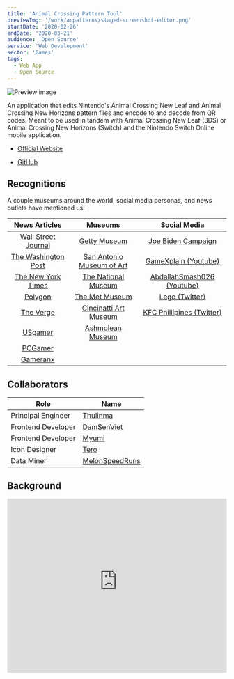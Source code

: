 ```yaml
---
title: 'Animal Crossing Pattern Tool'
previewImg: '/work/acpatterns/staged-screenshot-editor.png'
startDate: '2020-02-26'
endDate: '2020-03-21'
audience: 'Open Source'
service: 'Web Development'
sector: 'Games'
tags:
  - Web App
  - Open Source
---
```


![Preview image](/work/acpatterns/staged-screenshot-editor.png)

An application that edits Nintendo's Animal Crossing New Leaf and Animal
Crossing New Horizons pattern files and encode to and decode from QR codes.
Meant to be used in tandem with Animal Crossing New Leaf (3DS) or Animal
Crossing New Horizons (Switch) and the Nintendo Switch Online mobile application.

- [Official Website](https://acpatterns.com)

- [GitHub](https://github.com/Thulinma/ACNLPatternTool)

## Recognitions

A couple museums around the world, social media personas, and news outlets have mentioned us!

|                                                                           News Articles                                                                           |                                                           Museums                                                           |                                                                                                                            Social Media                                                                                                                            |
| :---------------------------------------------------------------------------------------------------------------------------------------------------------------: | :-------------------------------------------------------------------------------------------------------------------------: | :----------------------------------------------------------------------------------------------------------------------------------------------------------------------------------------------------------------------------------------------------------------: |
|                  [Wall Street Journal](https://www.wsj.com/articles/nintendos-animal-crossing-goes-upscale-with-museum-masterpieces-11597852490)                  |                 [Getty Museum](http://blogs.getty.edu/iris/how-to-build-an-art-museum-in-animal-crossing/)                  |                                                                                                 [Joe Biden Campaign](https://store.joebiden.com/animal-crossing/)                                                                                                  |
|                       [The Washington Post](https://www.washingtonpost.com/video-games/2020/04/18/animal-crossing-new-horizons-tools-tips/)                       |                            [San Antonio Museum of Art](https://www.samuseum.org/animalcrossing/)                            |                                                                                                [GameXplain (Youtube)](https://www.youtube.com/watch?v=7Qrvb0Pi29c)                                                                                                 |
|                                  [The New York Times](https://www.nytimes.com/2020/09/01/us/politics/biden-animal-crossing.html)                                  | [The National Museum](https://www.nasjonalmuseet.no/en/aktuelt/2020/put-the-national-museum-in-your-animal-crossing-world/) |                                                                                                     [AbdallahSmash026 (Youtube)](https://youtu.be/aIEA5QnQSDo)                                                                                                     |
| [Polygon](https://www.polygon.com/animal-crossing-new-horizons-switch-acnh-guide/2020/3/27/21197396/turn-pictures-into-murals-patterns-in-game-nook-link-qr-code) |       [The Met Museum](https://www.metmuseum.org/blogs/collection-insights/2020/animal-crossing-new-horizons-qr-code)       |                                                                                            [Lego (Twitter)](https://twitter.com/LEGO_Group/status/1322508736678813696)                                                                                             |
|                  [The Verge](https://www.theverge.com/2020/9/1/21409727/biden-harris-animal-crossing-campaign-new-horizons-yard-signs-election)                   |              [Cincinatti Art Museum](https://www.cincinnatiartmuseum.org/about/blog/animal-crossing-and-cam/)               | [KFC Phillipines (Twitter)](https://twitter.com/KFCPhilippines/status/1273093956763439104?ref_src=twsrc%5Etfw%7Ctwcamp%5Etweetembed%7Ctwterm%5E1273093956763439104%7Ctwgr%5E&ref_url=https%3A%2F%2Feconsultancy.com%2Fthe-animal-crossing-phenomenon-marketing%2F) |
|          [USgamer](https://www.usgamer.net/articles/animal-crossings-qr-codes-are-handy-for-designs-and-also-importing-massive-jeff-goldblum-paintings)           |                                [Ashmolean Museum](https://www.ashmolean.org/animal-crossing)                                |                                                                                                                                                                                                                                                                    |
|                        [PCGamer](https://www.pcgamer.com/give-your-animal-crossing-home-a-pc-gaming-makeover-with-this-handy-design-tool/)                        |                                                                                                                             |                                                                                                                                                                                                                                                                    |
|                   [Gameranx](https://gameranx.com/features/id/195193/article/animal-crossing-new-horizons-how-to-import-images-custom-designs/)                   |                                                                                                                             |                                                                                                                                                                                                                                                                    |

## Collaborators

| Role               | Name                                                 |
| ------------------ | ---------------------------------------------------- |
| Principal Engineer | [Thulinma](https://github.com/Thulinma)              |
| Frontend Developer | [DamSenViet ](https://github.com/DamSenViet)         |
| Frontend Developer | [Myumi ](https://github.com/myumi)                   |
| Icon Designer      | [Tero](https://tero.space/)                          |
| Data Miner         | [MelonSpeedRuns](https://twitter.com/MelonSpeedruns) |

## Background

<iframe
  width="100%"
  height="400"
  src="https://www.youtube-nocookie.com/embed/z09iRo44Mcs?si=1o6MMxqKsSiFOHMJ"
  title="YouTube video player"
  frameBorder="0"
  allow="accelerometer; autoplay; clipboard-write; encrypted-media; gyroscope; picture-in-picture; web-share"
  allowFullScreen
/>

In 2012, Nintendo released Animal Crossing New Leaf (ACNL) for their latest
portable console – the 3DS. This was the first of the Animal Crossing series
games to feature QR codes with a means of sharing in-game apparel designs
over the internet by uploading in-game screenshots of the QR code. While
ACNL continued to gain steam in popularity, so did the number of pattern
designers and QR codes. Spanning dedicated ACNL forums, Tumblr blogs posts,
Tweets, and Google Images, the method of discovering and sharing pattern
designs was decentralized and painful. Another problem noticed was plagiarism,
a common complaint from the Japanese ACNL community. Designers had been taking
patterns from the Japanese community passing them off as their own.

The first of people to begin scratching these problems was Thulinma, a developer
in the Netherlands, who created an [early version of the pattern editor](https://thulinma.com/acnl/).
At the time it only handled ACNL patterns and couldn't show a 3D model preview
of the apparel that the pattern would be projected to in game. I reached out to
him about his application in 2018 trying to understand the underlying pattern
format encoded by the QR to prepare for the next anticipated Animal Crossing
game (and what I anticipated to be the next QR code format). With the pieces
assembled I eventually began making design mockups and [experimental performance
tests](https://github.com/DamSenViet/react-acnl-pattern-tool) for a centralized,
searchable database of patterns.

Thulinma later extended an invitation to me to join him and Myumi, a developer
in New York, in making the next generation of the application, We made
uncommitted plans to develop a new application from scratch and decided to stay
in touch with each other. A majority of this time was spent idle, waiting
for Nintendo to make some mention of patterns in their announcements or gameplay
previews. In Feb 2020 Nintendo finally showcased patterns in their Nintendo
Direct for Animal Crossing New Horizons (ACNH) while also setting the release
date a week or two right after.

<iframe
  width="100%"
  height="400"
  src="https://www.youtube.com/embed/Ie4WZCLbtVs?si=tlZGw_4rLsGEJJMo&amp;start=928"
  title="YouTube video player"
  frameBorder="0"
  allow="accelerometer; autoplay; clipboard-write; encrypted-media; gyroscope; picture-in-picture; web-share"
  allowFullScreen
/>

## Approaching Launch

With 1-2 weeks of available development time, we hurriedly began brainstorming
ideas. Very quickly, we set up a Discord server to help us, who were all
residing in different parts of the world, to communicate and support our future
users. We decided to deploy a web application on our own servers and domains
with the potential to release an offline version. The app would include
the pattern editor which would allow you to edit via a GUI, include the ability
to import and export QR codes and include backwards compatibility for ACNL
patterns. We also floated the idea of including the ability to convert regular
images to ACNL patterns as a bonus feature.

During initial development, the ACNH pattern format was not publicly
available. Our lead engineer would take care of the pattern format libraries,
backend api, and infrastructure. I instead redirected a majority of our efforts
to the frontend UI and Myumi worked on improving QR code generation. Since no
one had access to ACNH just yet, we made plans to reverse-engineer and add this
in a future update (which we did).

We also wanted to include an account system, but with two weeks left, there
wasn't enough time and resources to securely and properly add authentication and
authorization. The benefits of an account system wouldn't solve plagiarism and
would also require us to setup more internal human infrastructure. Based on our
timeline, an account system was out of question.

### As Frontend Developer

As an experienced front-end developer on the team, I advised my team on our
potential technology stack, helping us decide on a build strategy to provide
both online and offline versions of the application. A combination of prior
[performance tests](https://github.com/DamSenViet/react-acnl-pattern-tool)
alongside wanting to include everyone in the development process eventually led
us to settle on Vue.js – a component framework similar to utilizing plain HTML,
CSS, JS – easy to use for developers on the team unfamilar with working in a
component system and ES modules.

Becoming responsible for all of our setup including a setting up a custom tooling
involving bundling, compression, and dependency structures was the easy part.
One of the unique problems we ran into included needing to link a fork of the
QR Code library we needed to extend from the source code directly because it
didn't support encoding binary data and was written in TypeScript, a different
language from the what were using which was JavaScript. This was handled with
git submodules at my suggestion so we could modify the original source, compile
it back to JavaScript and then reference it from our main project.

I also ended up spearheading a large amount of our UI programming involving
setting up our initial routing, pages, portal managers, data stores, client-side
caching systems, api libraries, and integrating internationalization features.

### As UI/UX Designer

With a prior background in UI and UX, I also led the design efforts in making
responsive HD mockups of our UI for multiple screen sizes, determining general
art direction, design language, and color schemes. Paired with my background in
development, I also advised other team members on the viability of specific UI
features.

Before the project kicked off, I had already been working on the UI/UX design
for the application for a long time. While I did have a design in mind modeled
after online apparel shops, we rejected many of my initial designs as a team
because we wanted the UI to feel playful and match the upcoming game's design
language and make it feel less commercialy oriented. Animal Crossing had a
reputation for being a game where people could relax and take it slow. We wanted
the UI to reflect that same mood. We continued with an another prototype of mine
playing off the same soft colors that Animal Crossing had used. Looking back,
I'm incredibly glad we made that decision.

Early homepage mockups:

{/* slider carousel of earl mockups */}
![Early homepage mockup](/work/acpatterns/early-homepage.png)

Latest homepage mockups:

{/* replace with carousel of mobile + desktop mockups */}
![Latest Homepage Mockups](/work/acpatterns/latest-homepage.png)

## At Launch

At launch, we focused only on features and queued the UI update that would be
according to the design (still being worked on at this time) for later. Pressed
by lack of time, we focused on implementing features and were even able to
include the ability to convert images into the ACNL format and export the
result as a QR code. Lucky for us, the image conversion feature, which was
originally a bonus feature, ended up becoming our main driver for engagement.

{/* insert images of app at launch */}

## Successes

Users greatly loved the image conversion and QR code preview features, using it
put pictures of memes, art, loved ones into their games. Mentioned in the
Nintendo Direct, by scanning the QR codes with Nintendo's mobile application,
users were able to add these patterns encoded as QR codes to their game after
connecting with their Nintendo Account. Our image conversion feature allowed for
memes, art, and pictures of loved ones to be added into the game as designs that
users could project onto in-game apparel, furniture and decor, and even
landscapes. We received heartfelt messages and support from the Animal Crossing
community on our platform and collaborated with other similar free platforms [Nooknet](https://nooknet.net/)
to continue getting the word out.

With the resounding positive feedback from the community, we expanded the image
conversion feature to include the ability to split the image into a grid of
multiple patterns to create in-game mosaics. You can find more examples of these
under our [recognitions](#recognitions).

{/* image of mosaic feature */}

### Large Consistent Userbase

With the financial resources I had at the time, I could not even remotely afford
the infrastructure required to even support such a large userbase. Given our
stats for April 2020, we did amazing on release!

![April traffic stats](/work/acpatterns/stats-1.png)

By May our numbers began to slack a bit, but it was expected because the
popularity and visibility of the game began to fizzle. Users began to
understand that this Animal Crossing entry not centered around interaction like
previous entries but around customization instead. Many of us Animal Crossing
fans were feeling burnout from the game. Despite the lack of Nintendo's new
updates excluding meaningful additions to the base game, we continued to have
millions of unique monthly global users.

![May traffic stats](/work/acpatterns/stats-2.png)

### Social Media

We made it into popular culture! Over the first few COVID months, you
could see us all over social media channels. Our patterns and QR codes were
included in the posts of popular Facebook groups such as "Subtle Asian
Traits", on [Instagram](https://www.instagram.com/p/B_R-61pFrjP/?utm_source=ig_web_button_share_sheet),
and on Twitter by pixel art arists. Even popular Youtube gaming channel
[GameXplain](https://www.youtube.com/watch?v=7Qrvb0Pi29c) made a video about
our application and a tutorial of how to use it!

We gained enough traction to even be featured in news articles of
well-established digital news outlets such as [Wall Street Journal](https://www.wsj.com/articles/nintendos-animal-crossing-goes-upscale-with-museum-masterpieces-11597852490),
[Polygon](https://www.polygon.com/animal-crossing-new-horizons-switch-acnh-guide/2020/3/27/21197396/turn-pictures-into-murals-patterns-in-game-nook-link-qr-code).

Museums like the [Getty](https://experiments.getty.edu/ac-art-generator) built
on our codebase an opportunity to engage new audiences by making their own art
collections available as QR codes. This motivated me to make a [separate publicly available library](./acpatterns-js)
for developers who want to automate the process or make similar applications.

Other companies were also using our platform as a way to advertise and engage
with their customers. This [tweet by KFC Phillipines](https://twitter.com/KFCPhilippines/status/1273093956763439104?ref_src=twsrc%5Etfw%7Ctwcamp%5Etweetembed%7Ctwterm%5E1273093956763439104%7Ctwgr%5E&ref_url=https%3A%2F%2Feconsultancy.com%2Fthe-animal-crossing-phenomenon-marketing%2F)
includes patterns that were converted using our tool using the mosaic image
creating feature demonstrating how wide-reaching our platform had become over
social media. A similar marketing strategy was also used by the [President Joe
Biden Campaign.](https://www.theverge.com/2020/9/1/21409727/biden-harris-animal-crossing-campaign-new-horizons-yard-signs-election)

## Post Launch Challenges

While the initial development phase was short and sweet, we still had a long way
to go in supporting and maintaining the application.

### Time Allocation

Over the initial phases of the project, I realized we had split too much of my
time between my two roles as developer and designer, that we ran into
bottlenecks. Even after the initial release, I found myself having to spend too
much time on the HD mockups to help move development forward. Despite being a
unicorn, I found our pace of development to be a bit frustrating.

After our initial release, we encountered many offers of other community
members volunteering to help. We eventually vetted and brought on Tero, an
icon/brand designer from Germany, onto the team who did an [amazing job
creating graphics and branding for us to use](https://tero.space/acpatterns),
freeing up more of my time for development.

### Overlooked Infrastructure

Within the first week of releasing our application in late March, we
received a DDOS attack from a disgruntled Discord member we had banned for
harassing other community members. The application was down for approximately
half a day while we scrambled to set up a reverse proxy to deal with the high
load of requests as well as malicious ones. We also began adding rules of
conduct to our Discord server upon a user joining and became more active in
responding to similar incidents.

### Nintendo's Legal Team

Nintendo at some point sent us a legal notice, pleasantly worded, that we take
down the website in its entirety, citing us for copyright infringement despite
the fact that the ability to scan QR codes containing patterns at all, was
Nintendo's decision. I agreed that we needed a way to moderate the patterns,
but not with the copyright infringement. Even if our application did not exist,
users could still create copyright infringing content in-game without our
application ever existing. This was the one point in their legal challenge
that we decided to ignore.

We resolved the other legal qualms by temporarily disabling the browsing system,
setting up NSFW filters, and worked on a moderating system the day we got the
notice. We removed all references to Nintendo. Nintendo then de-escalated the
legal threat and left us somewhat confused about their intentions, despite us
not taking away the ability to convert images to patterns and then to QR Codes.

Nintendo later showed up again in a news article when asked by the [Wall Street
Journal](https://www.wsj.com/articles/nintendos-animal-crossing-goes-upscale-with-museum-masterpieces-11597852490)
about their thoughts on our application. Their response:

> “very happy” that the game is able to “facilitate the creative and social activities of people around the world.”

### User-Generated Content

During the initial week of release, we had already received complaints about
inappropriate content in our pattern database. This content included racism,
sexism, genderism, porn, gore, etc – clearly not content meant for kids or those
playing Animal Crossing for relaxation purposes, which really was on entire
userbase. We were even featured on [Eurogamer](https://www.eurogamer.net/articles/2020-03-21-animal-crossing-new-horizons-players-are-putting-memes-hand-wash-warnings-and-some-very-nasty-things-in-their-islands)
for this blunder. This led us to build a NSFW section that needed confirmation.

This was a problem we clearly lacked support for as we had not originally
anticipated this to be an issue prior to launch. When we had to develop a
moderating system to handle Nintendo's legal challenges, we were not able to
spend as much time as we should have recruiting a network of volunteer
moderators. Even if we did, we would be lacking a proper set of of moderating
tools (and the time to make them) and so it made this an incredibly difficult
problem (even more so for a small team) that we still have not addressed as of
today. The lack of time due to life prioritiies began to take precendence for
our team, eventually bringing new searchable pattern publications to a
standstill.

## Final Thoughts

Developing, designing, and maintaining the application has helped me
familiarize myself with the challenges in a product's lifecycle as well as
helped me understand the concept of product ownership. It meant providing
support to users (both non-developers and developers), responding to feature
requests, reviewing code, managing contributions, and coordinating with team
members. We deployed a tool for others to meaningfully engage over social media
and games and we were recogized for it.

I'm proud that our work had a positive impact and hope to continue developing
apps like this!
